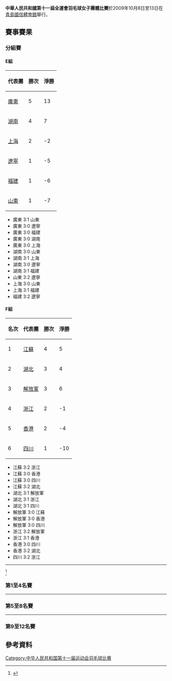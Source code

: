 {{noteTA|G1=Badminton}}
'''中華人民共和國第十一屆全運會羽毛球女子團體比賽'''於2009年10月8日至13日在[[青島國信體育館|青島國信體育館]]舉行。

==賽事賽果==
===分組賽===
====E組====
{| class="wikitable"
|-
!代表團||勝次||淨勝
|-
|[[廣東|廣東]]||5||13
|-
|[[湖南|湖南]]||4||7
|-
|[[上海|上海]]||2||-2
|-
|[[遼寧|遼寧]]||1||-5
|-
|[[福建|福建]]||1||-6
|-
|[[山東|山東]]||1||-7
|}
*廣東 3:1 山東
*廣東 3:0 遼寧
*廣東 3:0 福建
*廣東 3:0 湖南
*廣東 3:0 上海
*湖南 3:0 山東
*湖南 3:1 上海
*湖南 3:0 遼寧
*湖南 3:1 福建
*山東 3:2 遼寧
*上海 3:0 山東
*上海 3:1 福建
*福建 3:2 遼寧

====F組====
{| class="wikitable"
|-
!名次||代表團||勝次||淨勝
|-
|1||[[江蘇|江蘇]]||4||5
|-
|2||[[湖北|湖北]]||3||4
|-
|3||[[解放軍|解放軍]]||3||6
|-
|4||[[浙江|浙江]]||2||-1
|-
|5||[[香港|香港]]||2||-4
|-
|6||[[四川|四川]]||1||-10
|}
*江蘇 3:2 浙江
*江蘇 3:0 香港
*江蘇 3:0 四川
*江蘇 3:2 湖北
*湖北 3:1 解放軍
*湖北 3:1 浙江
*湖北 3:1 四川
*解放軍 3:0 江蘇
*解放軍 3:0 香港
*解放軍 3:0 四川
*浙江 3:2 解放軍
*浙江 3:1 香港
*香港 3:0 四川
*香港 3:2 湖北
*四川 3:2 浙江

----
<ref name="WG">{{cite web|title=中华人民共和国第十一届运动会成绩公告-羽毛球女子团体|url=http://result.shandong2009.sohu.com/data/zh-cn/PDF/BA00710040.pdf|date=2009-10-13|deadurl=yes|archiveurl=https://web.archive.org/web/20140108110714/http://result.shandong2009.sohu.com/data/zh-cn/PDF/BA00710040.pdf|archivedate=2014-01-08|accessdate=2014-01-08}}{{zh-cn}}</ref>
===第1至4名賽===
{{4TeamBracket-with 3rd
| RD1-seed1=E1
| RD1-team1='''广东'''
| RD1-score1='''3'''
| RD1-seed2=F2
| RD1-team2=湖北
| RD1-score2=0

| RD1-seed3=E2
| RD1-team3=湖南
| RD1-score3=2
| RD1-seed4=F1
| RD1-team4='''江苏'''
| RD1-score4='''3'''

| RD2-seed1=E1
| RD2-team1=广东
| RD2-score1=1
| RD2-seed2=F1
| RD2-team2='''江苏'''
| RD2-score2='''3'''

| RD3=決第3-4名
| RD3-seed1=F2
| RD3-team1='''湖北'''
| RD3-score1='''3'''
| RD3-seed2=E2
| RD3-team2=湖南
| RD3-score2=1
}}
----
===第5至8名賽===
{{4TeamBracket-with 3rd
| RD1=爭第5至8名
| RD1-seed1=E3
| RD1-team1=上海
| RD1-score1=2
| RD1-seed2=F4
| RD1-team2='''浙江'''
| RD1-score2='''3'''

| RD1-seed3=E4
| RD1-team3=山东
| RD1-score3=0
| RD1-seed4=F3
| RD1-team4='''解放军'''
| RD1-score4='''3'''

| RD2=決第5-6名
| RD2-seed1=F4
| RD2-team1=浙江
| RD2-score1=0
| RD2-seed2=F3
| RD2-team2='''解放军'''
| RD2-score2='''3'''

| RD3=決第7-8名
| RD3-seed1=E3
| RD3-team1=上海
| RD3-score1=0
| RD3-seed2=E4
| RD3-team2='''山东'''
| RD3-score2='''3'''
}}
----
===第9至12名賽===
{{4TeamBracket-with 3rd
| RD1=爭第9至12名
| RD1-seed1=E5
| RD1-team1=福建
| RD1-score1=2
| RD1-seed2=F6
| RD1-team2='''四川'''
| RD1-score2='''3'''

| RD1-seed3=E6
| RD1-team3='''辽宁'''
| RD1-score3='''3'''
| RD1-seed4=F5
| RD1-team4=香港
| RD1-score4=2

| RD2=決第9-10名
| RD2-seed1=F6
| RD2-team1=四川
| RD2-score1=2
| RD2-seed2=E6
| RD2-team2='''辽宁'''
| RD2-score2='''3'''

| RD3=決第11-12名
| RD3-seed1=E5
| RD3-team1=福建
| RD3-score1=1
| RD3-seed2=F5
| RD3-team2='''香港'''
| RD3-score2='''3'''
}}

== 參考資料 ==
{{Reflist}}

[[Category:中华人民共和国第十一届运动会羽毛球比赛|Category:中华人民共和国第十一届运动会羽毛球比赛]]